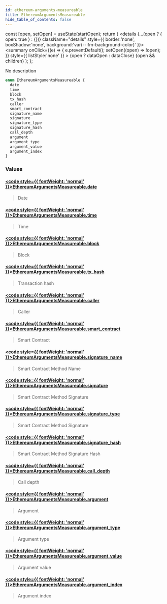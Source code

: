 ```yaml
---
id: ethereum-arguments-measureable
title: EthereumArgumentsMeasureable
hide_table_of_contents: false
---
```







  const [open, setOpen] = useState(startOpen);
  return (
    <details {...(open ? { open: true } : {})} className="details" style={{ border:'none', boxShadow:'none', background:'var(--ifm-background-color)' }}>
      <summary
        onClick={(e) => {
          e.preventDefault();
          setOpen((open) => !open);
        }}
        style={{ listStyle:'none' }}
      >
      {open ? dataOpen : dataClose}
      </summary>
      {open && children}
    </details>
  );
};








No description


```graphql
enum EthereumArgumentsMeasureable {
  date
  time
  block
  tx_hash
  caller
  smart_contract
  signature_name
  signature
  signature_type
  signature_hash
  call_depth
  argument
  argument_type
  argument_value
  argument_index
}
```




### Values

#### [<code style={{ fontWeight: 'normal' }}>EthereumArgumentsMeasureable.<b>date</b></code>](#)  
> 
> 
> Date
> 

#### [<code style={{ fontWeight: 'normal' }}>EthereumArgumentsMeasureable.<b>time</b></code>](#)  
> 
> 
> Time
> 

#### [<code style={{ fontWeight: 'normal' }}>EthereumArgumentsMeasureable.<b>block</b></code>](#)  
> 
> 
> Block
> 

#### [<code style={{ fontWeight: 'normal' }}>EthereumArgumentsMeasureable.<b>tx_hash</b></code>](#)  
> 
> 
> Transaction hash
> 

#### [<code style={{ fontWeight: 'normal' }}>EthereumArgumentsMeasureable.<b>caller</b></code>](#)  
> 
> 
> Caller
> 

#### [<code style={{ fontWeight: 'normal' }}>EthereumArgumentsMeasureable.<b>smart_contract</b></code>](#)  
> 
> 
> Smart Contract
> 

#### [<code style={{ fontWeight: 'normal' }}>EthereumArgumentsMeasureable.<b>signature_name</b></code>](#)  
> 
> 
> Smart Contract Method Name
> 

#### [<code style={{ fontWeight: 'normal' }}>EthereumArgumentsMeasureable.<b>signature</b></code>](#)  
> 
> 
> Smart Contract Method Signature
> 

#### [<code style={{ fontWeight: 'normal' }}>EthereumArgumentsMeasureable.<b>signature_type</b></code>](#)  
> 
> 
> Smart Contract Method Signature
> 

#### [<code style={{ fontWeight: 'normal' }}>EthereumArgumentsMeasureable.<b>signature_hash</b></code>](#)  
> 
> 
> Smart Contract Method Signature Hash
> 

#### [<code style={{ fontWeight: 'normal' }}>EthereumArgumentsMeasureable.<b>call_depth</b></code>](#)  
> 
> 
> Call depth
> 

#### [<code style={{ fontWeight: 'normal' }}>EthereumArgumentsMeasureable.<b>argument</b></code>](#)  
> 
> 
> Argument
> 

#### [<code style={{ fontWeight: 'normal' }}>EthereumArgumentsMeasureable.<b>argument_type</b></code>](#)  
> 
> 
> Argument type
> 

#### [<code style={{ fontWeight: 'normal' }}>EthereumArgumentsMeasureable.<b>argument_value</b></code>](#)  
> 
> 
> Argument value
> 

#### [<code style={{ fontWeight: 'normal' }}>EthereumArgumentsMeasureable.<b>argument_index</b></code>](#)  
> 
> 
> Argument index
> 



